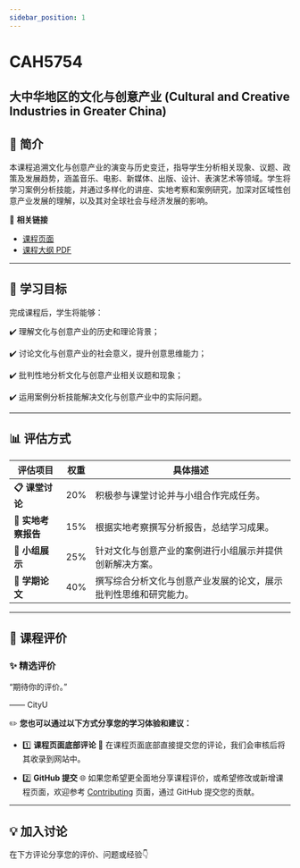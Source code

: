 ```yaml
---
sidebar_position: 1
---
```


# CAH5754
## 大中华地区的文化与创意产业 (Cultural and Creative Industries in Greater China)

## **📘 简介**
本课程追溯文化与创意产业的演变与历史变迁，指导学生分析相关现象、议题、政策及发展趋势，涵盖音乐、电影、新媒体、出版、设计、表演艺术等领域。学生将学习案例分析技能，并通过多样化的讲座、实地考察和案例研究，加深对区域性创意产业发展的理解，以及其对全球社会与经济发展的影响。

🔗 **相关链接**
- [课程页面](https://www.cityu.edu.hk/catalogue/pg/202425/course/CAH5754.htm)
- [课程大纲 PDF](https://www.cityu.edu.hk/catalogue/pg/202425/course/CAH5754.pdf)

---

## **🎯 学习目标**

完成课程后，学生将能够：

✔️ 理解文化与创意产业的历史和理论背景；

✔️ 讨论文化与创意产业的社会意义，提升创意思维能力；

✔️ 批判性地分析文化与创意产业相关议题和现象；

✔️ 运用案例分析技能解决文化与创意产业中的实际问题。

---

## **📊 评估方式**

| **评估项目**             | **权重** | **具体描述**                                                                                       |
|-------------------------|---------|---------------------------------------------------------------------------------------------------|
| **📋 课堂讨论**           | 20%     | 积极参与课堂讨论并与小组合作完成任务。                                                              |
| **📂 实地考察报告**       | 15%     | 根据实地考察撰写分析报告，总结学习成果。                                                            |
| **📂 小组展示**           | 25%     | 针对文化与创意产业的案例进行小组展示并提供创新解决方案。                                               |
| **📂 学期论文**           | 40%     | 撰写综合分析文化与创意产业发展的论文，展示批判性思维和研究能力。                                          |

---

## **💬 课程评价**

### ✨ **精选评价**
<div className={commentStyles.commentBox}>
    <p className={commentStyles.commentText}>
        “期待你的评价。”
    </p>
    <p className={commentStyles.commentAuthor}>—— CityU</p>
</div>

✏️ **您也可以通过以下方式分享您的学习体验和建议：**

- 1️⃣ **课程页面底部评论**
💬 在课程页面底部直接提交您的评论，我们会审核后将其收录到网站中。

- 2️⃣ **GitHub 提交**
🌐 如果您希望更全面地分享课程评价，或希望修改或新增课程页面，欢迎参考 [Contributing](https://penjc.github.io/CityU/contributing) 页面，通过 GitHub 提交您的贡献。

---

## **💡 加入讨论**

在下方评论分享您的评价、问题或经验👇
<Utterances />
